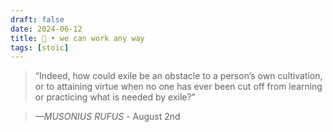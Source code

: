 ```yaml
---
draft: false 
date: 2024-06-12
title: 🗿 • we can work any way
tags: [stoic]
---
```


>  “Indeed, how could exile be an obstacle to a person’s own cultivation, or to attaining virtue when no one has ever been cut off from learning or practicing what is needed by exile?”

> *—MUSONIUS RUFUS* - August 2nd